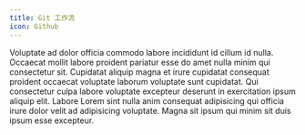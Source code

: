 ```yaml
---
title: Git 工作流
icon: Github
---
```


Voluptate ad dolor officia commodo labore incididunt id cillum id nulla. Occaecat mollit labore proident pariatur esse do amet nulla minim qui consectetur sit. Cupidatat aliquip magna et irure cupidatat consequat proident occaecat voluptate laborum voluptate sunt cupidatat. Qui consectetur culpa labore voluptate excepteur deserunt in exercitation ipsum aliquip elit. Labore Lorem sint nulla anim consequat adipisicing qui officia irure dolor velit ad adipisicing voluptate. Magna sit ipsum qui minim sit duis ipsum esse excepteur.
